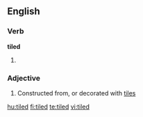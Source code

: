 ==English==

===Verb===
'''tiled'''

# {{past of|[[tile]]}}

===Adjective===
{{en-adj|-}}

# Constructed from, or decorated with [[tile]]s

[[hu:tiled]]
[[fi:tiled]]
[[te:tiled]]
[[vi:tiled]]
